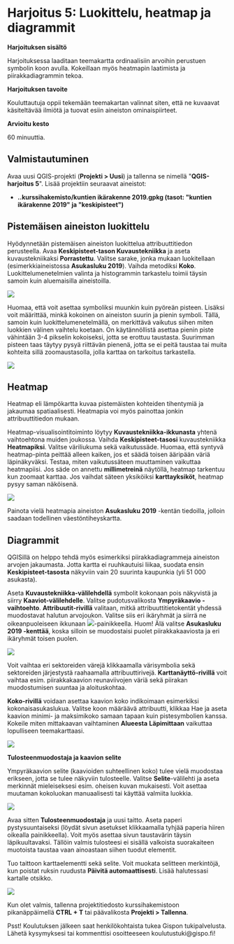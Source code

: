 # Harjoitus 5: Luokittelu, heatmap ja diagrammit

**Harjoituksen sisältö**

Harjoituksessa laaditaan teemakartta ordinaalisiin arvoihin perustuen symbolin koon avulla. Kokeillaan myös heatmapin laatimista ja piirakkadiagrammin tekoa.

**Harjoituksen tavoite**

Kouluttautuja oppii tekemään teemakartan valinnat siten, että ne kuvaavat käsiteltävää ilmiötä ja tuovat esiin aineiston ominaispiirteet.

**Arvioitu kesto**

60 minuuttia.

## Valmistautuminen

Avaa uusi QGIS-projekti (**Projekti \> Uusi**) ja tallenna se nimellä \"**QGIS-harjoitus 5**\". Lisää projektiin seuraavat aineistot:

-   **..kurssihakemisto/kuntien ikärakenne 2019.gpkg (tasot: \"kuntien ikärakenne 2019\" ja \"keskipisteet\")**

## Pistemäisen aineiston luokittelu

Hyödynnetään pistemäisen aineiston luokittelua attribuuttitiedon perusteella. Avaa **Keskipisteet-tason Kuvaustekniikka** ja aseta kuvaustekniikaksi **Porrastettu**. Valitse sarake, jonka mukaan luokitellaan (esimerkkiaineistossa **Asukasluku 2019**). Vaihda metodiksi **Koko**. Luokittelumenetelmien valinta ja histogrammin tarkastelu toimii täysin samoin kuin aluemaisilla aineistoilla.

![](img/harjoitus_5/image1.png)

Huomaa, että voit asettaa symboliksi muunkin kuin pyöreän pisteen. Lisäksi voit määrittää, minkä kokoinen on aineiston suurin ja pienin symboli. Tällä, samoin kuin luokittelumenetelmällä, on merkittävä vaikutus siihen miten luokkien välinen vaihtelu koetaan. On käytännöllistä asettaa pienin piste vähintään 3-4 pikselin kokoiseksi, jotta se erottuu taustasta. Suurimman pisteen taas täytyy pysyä riittävän pienenä, jotta se ei peitä taustaa tai muita kohteita sillä zoomaustasolla, jolla karttaa on tarkoitus tarkastella.

![](img/harjoitus_5/image2.png)

## Heatmap

Heatmap eli lämpökartta kuvaa pistemäisten kohteiden tihentymiä ja jakaumaa spatiaalisesti. Heatmapia voi myös painottaa jonkin attribuuttitiedon mukaan.

Heatmap-visualisointitoiminto löytyy **Kuvaustekniikka-ikkunasta** yhtenä vaihtoehtona muiden joukossa. Vaihda **Keskipisteet-tasosi** kuvaustekniikka **Heatmapiksi**. Valitse väriliukuma sekä vaikutussäde. Huomaa, että syntyvä heatmap-pinta peittää alleen kaiken, jos et säädä toisen ääripään väriä läpinäkyväksi. Testaa, miten vaikutussäteen muuttaminen vaikuttaa heatmapiisi. Jos säde on annettu **millimetreinä** näytöllä, heatmap tarkentuu kun zoomaat karttaa. Jos vaihdat säteen yksiköiksi **karttayksiköt**, heatmap pysyy saman näköisenä.

![](img/harjoitus_5/image3.png)

Painota vielä heatmapia aineiston **Asukasluku 2019** -kentän tiedoilla, jolloin saadaan todellinen väestöntiheyskartta.

## Diagrammit

QGISillä on helppo tehdä myös esimerkiksi piirakkadiagrammeja aineiston arvojen jakaumasta. Jotta kartta ei ruuhkautuisi liikaa, suodata ensin **Keskipisteet-tasosta** näkyviin vain 20 suurinta kaupunkia (yli 51 000 asukasta). 

Aseta **Kuvaustekniikka-välilehdellä** symbolit kokonaan pois näkyvistä ja siirry **Kaaviot-välilehdelle**. Valitse pudotusvalikosta **Ympyräkaavio -vaihtoehto**. **Attribuutit-rivillä** valitaan, mitkä attribuuttitietokentät yhdessä muodostavat halutun arvojoukon. Valitse siis eri ikäryhmät ja siirrä ne oikeanpuoleiseen ikkunaan ![](img/harjoitus_5/image4.png)-painikkeella. Huom! Älä valitse **Asukasluku 2019 -kenttää**, koska silloin se muodostaisi puolet piirakkakaaviosta ja eri ikäryhmät toisen puolen.

![](img/harjoitus_5/image5.png)

Voit vaihtaa eri sektoreiden värejä klikkaamalla värisymbolia sekä sektoreiden järjestystä raahaamalla attribuuttirivejä. **Karttanäyttö-rivillä** voit vaihtaa esim. piirakkakaavion reunaviivojen väriä sekä piirakan muodostumisen suuntaa ja aloituskohtaa.

**Koko-rivillä** voidaan asettaa kaavion koko indikoimaan esimerkiksi kokonaisasukaslukua. Valitse koon määräävä attribuutti, klikkaa Hae ja aseta kaavion minimi- ja maksimikoko samaan tapaan kuin pistesymbolien kanssa. Kokeile miten mittakaavan vaihtaminen **Alueesta** **Läpimittaan** vaikuttaa lopulliseen teemakarttaasi.

![](img/harjoitus_5/image6.png)

**Tulosteenmuodostaja ja kaavion selite**

Ympyräkaavion selite (kaavioiden suhteellinen koko) tulee vielä muodostaa erikseen, jotta se tulee näkyviin tulosteelle. Valitse **Selite**-välilehti ja aseta merkinnät mieleiseksesi esim. oheisen kuvan mukaisesti. Voit asettaa muutaman kokoluokan manuaalisesti tai käyttää valmiita luokkia.

![](img/harjoitus_5/image7.png)

Avaa sitten **Tulosteenmuodostaja** ja uusi taitto. Aseta paperi pystysuuntaiseksi (löydät sivun asetukset klikkaamalla tyhjää paperia hiiren oikealla painikkeella). Voit myös asettaa sivun taustavärin täysin läpikuultavaksi. Tällöin valmis tulosteesi ei sisällä valkoista suorakaiteen muotoista taustaa vaan ainoastaan siihen tuodut elementit.

Tuo taittoon karttaelementti sekä selite. Voit muokata selitteen merkintöjä, kun poistat ruksin ruudusta **Päivitä automaattisesti**. Lisää halutessasi kartalle otsikko.

![](img/harjoitus_5/image8.png)

Kun olet valmis, tallenna projektitiedosto kurssihakemistoon pikanäppäimellä **CTRL + T** tai päävalikosta **Projekti \> Tallenna**.

::: hint-box
Psst! Koulutuksen jälkeen saat henkilökohtaista tukea Gispon tukipalvelusta. Lähetä kysymyksesi tai kommenttisi osoitteeseen koulutustuki\@gispo.fi!
:::

